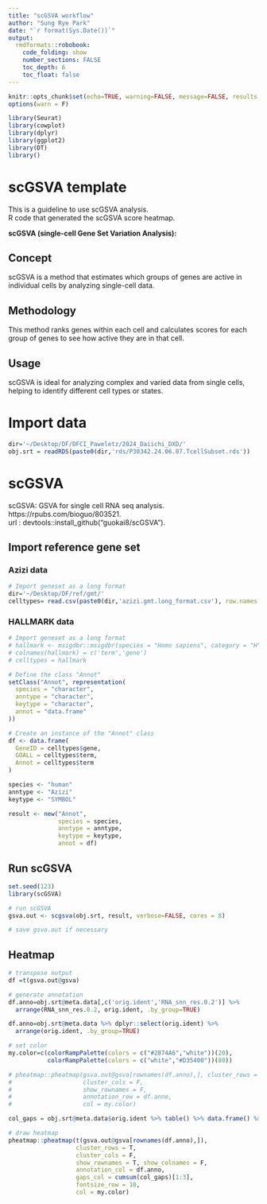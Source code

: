 ```yaml
---
title: "scGSVA workflow"
author: "Sung Rye Park"
date: "`r format(Sys.Date())`"
output:  
  rmdformats::robobook: 
    code_folding: show  
    number_sections: FALSE
    toc_depth: 6
    toc_float: false
---
```


```r
knitr::opts_chunk$set(echo=TRUE, warning=FALSE, message=FALSE, results = 'asis')
options(warn = F)

library(Seurat)
library(cowplot)
library(dplyr)
library(ggplot2)
library(DT)
library()
```

# scGSVA template {.tabset}

This is a guideline to use scGSVA analysis.<br>
R code that generated the scGSVA score heatmap.<br>


**scGSVA (single-cell Gene Set Variation Analysis):** <br>

## Concept
scGSVA is a method that estimates which groups of genes are active in individual cells by analyzing single-cell data.

## Methodology
This method ranks genes within each cell and calculates scores for each group of genes to see how active they are in that cell.

## Usage
scGSVA is ideal for analyzing complex and varied data from single cells, helping to identify different cell types or states.


# Import data   
```r
dir='~/Desktop/DF/DFCI_Paweletz/2024_Daiichi_DXD/'
obj.srt = readRDS(paste0(dir,'rds/P30342.24.06.07.TcellSubset.rds'))
```


# scGSVA 

scGSVA: GSVA for single cell RNA seq analysis.  
https://rpubs.com/bioguo/803521.  
url : devtools::install_github("guokai8/scGSVA").  


## Import reference gene set

### Azizi data
```r
# Import geneset as a long format
dir='~/Desktop/DF/ref/gmt/'
celltypes= read.csv(paste0(dir,'azizi.gmt.long_format.csv'), row.names = 1)
```

### HALLMARK data
```r
# Import geneset as a long format
# hallmark <- msigdbr::msigdbr(species = "Homo sapiens", category = "H") %>% dplyr::select(gs_name, gene_symbol)
# colnames(hallmark) = c('term','gene')
# celltypes = hallmark
```

```r
# Define the class "Annot"
setClass("Annot", representation(
  species = "character",
  anntype = "character",
  keytype = "character",
  annot = "data.frame"
))

# Create an instance of the "Annot" class
df <- data.frame(
  GeneID = celltypes$gene,
  GOALL = celltypes$term,
  Annot = celltypes$term
)

species <- "human"
anntype <- "Azizi"
keytype <- "SYMBOL"

result <- new("Annot",
              species = species,
              anntype = anntype,
              keytype = keytype,
              annot = df)
```


## Run scGSVA 
```r
set.seed(123)   
library(scGSVA)

# run scGSVA
gsva.out <- scgsva(obj.srt, result, verbose=FALSE, cores = 8)

# save gsva.out if necessary

```

## Heatmap
```r
# transpose output
df =t(gsva.out@gsva)

# generate annotation
df.anno=obj.srt@meta.data[,c('orig.ident','RNA_snn_res.0.2')] %>% 
  arrange(RNA_snn_res.0.2, orig.ident, .by_group=TRUE)

df.anno=obj.srt@meta.data %>% dplyr::select(orig.ident) %>% 
  arrange(orig.ident, .by_group=TRUE)

# set color
my.color=c(colorRampPalette(colors = c("#2874A6","white"))(20), 
           colorRampPalette(colors = c("white","#D35400"))(80))

# pheatmap::pheatmap(gsva.out@gsva[rownames(df.anno),], cluster_rows = F, 
#                    cluster_cols = F,
#                    show_rownames = F,
#                    annotation_row = df.anno,
#                    col = my.color)

col_gaps = obj.srt@meta.data$orig.ident %>% table() %>% data.frame() %>% dplyr::select(Freq) %>% pull()

# draw heatmap
pheatmap::pheatmap(t(gsva.out@gsva[rownames(df.anno),]), 
                   cluster_rows = T, 
                   cluster_cols = F,
                   show_rownames = T, show_colnames = F,
                   annotation_col = df.anno,
                   gaps_col = cumsum(col_gaps)[1:3],
                   fontsize_row = 10,
                   col = my.color)
```

